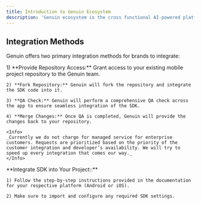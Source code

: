 ```yaml
---
title: Introduction to Genuin Ecosystem
description: 'Genuin ecosystem is the cross functional AI-powered platform for building, managing, and marketing video based social communities on the open web for brands to wanthave control over their 1st party social interaction data which otherwise is not available via social media platforms.'
---
```


## Integration Methods

Genuin offers two primary integration methods for brands to integrate:

<AccordionGroup>
  <Accordion title="Managed Service Integration">
    1) **Provide Repository Access:** Grant access to your existing mobile project repository to the Genuin team.

    2) **Fork Repository:** Genuin will fork the repository and integrate the SDK code into it.

    3) **QA Check:** Genuin will perform a comprehensive QA check across the app to ensure seamless integration of the SDK.

    4) **Merge Changes:** Once QA is completed, Genuin will provide the changes back to your repository.

    <Info>
    _Currently we do not charge for managed service for enterprise customers. Requests are prioritized based on the priority of the customer integration and developer’s availability. We will try to speed up every integration that comes our way._
    </Info>
  </Accordion>
  <Accordion title="Self Service Integration">
    **Integrate SDK into Your Project::**

    1) Follow the step-by-step instructions provided in the documentation for your respective platform (Android or iOS).

    2) Make sure to import and configure any required SDK settings.

  </Accordion>
</AccordionGroup>
